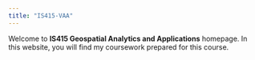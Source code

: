 ```yaml
---
title: "IS415-VAA"
---
```


Welcome to **IS415 Geospatial Analytics and Applications** homepage. In this website, you will find my coursework prepared for this course.
